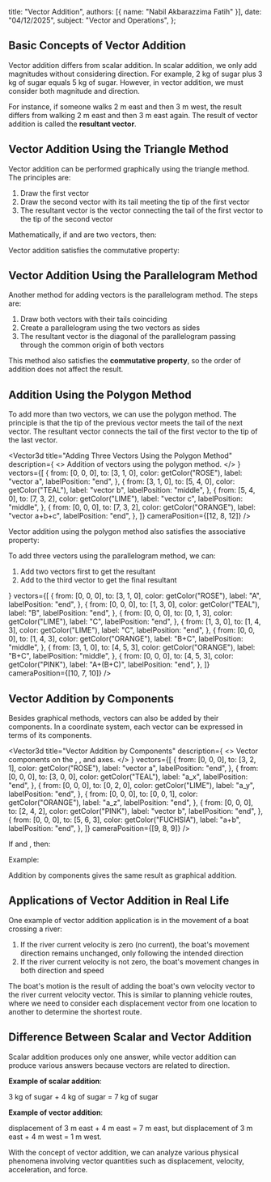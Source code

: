 
  title: "Vector Addition",
  authors: [{ name: "Nabil Akbarazzima Fatih" }],
  date: "04/12/2025",
  subject: "Vector and Operations",
};

## Basic Concepts of Vector Addition

Vector addition differs from scalar addition. In scalar addition, we only add magnitudes without considering direction. For example, 2 kg of sugar plus 3 kg of sugar equals 5 kg of sugar. However, in vector addition, we must consider both magnitude and direction.

For instance, if someone walks 2 m east and then 3 m west, the result differs from walking 2 m east and then 3 m east again. The result of vector addition is called the **resultant vector**.

## Vector Addition Using the Triangle Method

Vector addition can be performed graphically using the triangle method. The principles are:

1. Draw the first vector <InlineMath math="\vec{a}" />
2. Draw the second vector <InlineMath math="\vec{b}" /> with its tail meeting the tip of the first vector
3. The resultant vector is the vector connecting the tail of the first vector to the tip of the second vector

<div className="mt-4">
  <Vector3d
    title="Vector Addition Using the Triangle Method"
    description="Triangle method for adding vector a and vector b."
    vectors={[
      {
        from: [0, 0, 0],
        to: [4, 1, 0],
        color: getColor("ROSE"),
        label: "vector a",
        labelPosition: "end",
      },
      {
        from: [4, 1, 0],
        to: [6, 4, 0],
        color: getColor("TEAL"),
        label: "vector b",
        labelPosition: "middle",
      },
      {
        from: [0, 0, 0],
        to: [6, 4, 0],
        color: getColor("LIME"),
        label: "vector a+b",
        labelPosition: "end",
      },
    ]}
  />
</div>

Mathematically, if <InlineMath math="\overrightarrow{AB}" /> and <InlineMath math="\overrightarrow{BC}" /> are two vectors, then:

<BlockMath math="\overrightarrow{AB} + \overrightarrow{BC} = \overrightarrow{AC} = \vec{a} + \vec{b}" />

Vector addition satisfies the commutative property:

<BlockMath math="\vec{a} + \vec{b} = \vec{b} + \vec{a}" />

## Vector Addition Using the Parallelogram Method

Another method for adding vectors is the parallelogram method. The steps are:

1. Draw both vectors with their tails coinciding
2. Create a parallelogram using the two vectors as sides
3. The resultant vector is the diagonal of the parallelogram passing through the common origin of both vectors

<div className="mt-4">
  <Vector3d
    title="Vector Addition Using the Parallelogram Method"
    description="Parallelogram method for adding vector a and vector b."
    vectors={[
      {
        from: [0, 0, 0],
        to: [5, 1, 0],
        color: getColor("ROSE"),
        label: "vector a",
        labelPosition: "end",
      },
      {
        from: [0, 0, 0],
        to: [2, 5, 0],
        color: getColor("TEAL"),
        label: "vector b",
        labelPosition: "middle",
      },
      {
        from: [5, 1, 0],
        to: [7, 6, 0],
        color: getColor("TEAL"),
        label: "vector b",
        labelPosition: "middle",
      },
      {
        from: [2, 5, 0],
        to: [7, 6, 0],
        color: getColor("ROSE"),
        label: "vector a",
        labelPosition: "start",
      },
      {
        from: [0, 0, 0],
        to: [7, 6, 0],
        color: getColor("LIME"),
        label: "a+b = b+a",
        labelPosition: "end",
      },
    ]}
    cameraPosition={[12, 8, 12]}
  />
</div>

This method also satisfies the **commutative property**, so the order of addition does not affect the result.

## Addition Using the Polygon Method

To add more than two vectors, we can use the polygon method. The principle is that the tip of the previous vector meets the tail of the next vector. The resultant vector connects the tail of the first vector to the tip of the last vector.

<Vector3d
  title="Adding Three Vectors Using the Polygon Method"
  description={
    <>
      Addition of vectors <InlineMath math="a + b + c" /> using the polygon
      method.
    </>
  }
  vectors={[
    {
      from: [0, 0, 0],
      to: [3, 1, 0],
      color: getColor("ROSE"),
      label: "vector a",
      labelPosition: "end",
    },
    {
      from: [3, 1, 0],
      to: [5, 4, 0],
      color: getColor("TEAL"),
      label: "vector b",
      labelPosition: "middle",
    },
    {
      from: [5, 4, 0],
      to: [7, 3, 2],
      color: getColor("LIME"),
      label: "vector c",
      labelPosition: "middle",
    },
    {
      from: [0, 0, 0],
      to: [7, 3, 2],
      color: getColor("ORANGE"),
      label: "vector a+b+c",
      labelPosition: "end",
    },
  ]}
  cameraPosition={[12, 8, 12]}
/>

Vector addition using the polygon method also satisfies the associative property:

<BlockMath math="\vec{A} + (\vec{B} + \vec{C}) = (\vec{A} + \vec{B}) + \vec{C}" />

To add three vectors using the parallelogram method, we can:

1. Add two vectors first to get the resultant <InlineMath math="R_1" />
2. Add <InlineMath math="R_1" /> to the third vector to get the final resultant <InlineMath math="R_2" />

<div className="mt-4">
  <Vector3d
    title="Associative Property of Vector Addition"
    description={
      <>
        <InlineMath math="A + (B + C) = (A + B) + C" />
      </>
    }
    vectors={[
      {
        from: [0, 0, 0],
        to: [3, 1, 0],
        color: getColor("ROSE"),
        label: "A",
        labelPosition: "end",
      },
      {
        from: [0, 0, 0],
        to: [1, 3, 0],
        color: getColor("TEAL"),
        label: "B",
        labelPosition: "end",
      },
      {
        from: [0, 0, 0],
        to: [0, 1, 3],
        color: getColor("LIME"),
        label: "C",
        labelPosition: "end",
      },
      {
        from: [1, 3, 0],
        to: [1, 4, 3],
        color: getColor("LIME"),
        label: "C",
        labelPosition: "end",
      },
      {
        from: [0, 0, 0],
        to: [1, 4, 3],
        color: getColor("ORANGE"),
        label: "B+C",
        labelPosition: "middle",
      },
      {
        from: [3, 1, 0],
        to: [4, 5, 3],
        color: getColor("ORANGE"),
        label: "B+C",
        labelPosition: "middle",
      },
      {
        from: [0, 0, 0],
        to: [4, 5, 3],
        color: getColor("PINK"),
        label: "A+(B+C)",
        labelPosition: "end",
      },
    ]}
    cameraPosition={[10, 7, 10]}
  />
</div>

## Vector Addition by Components

Besides graphical methods, vectors can also be added by their components. In a coordinate system, each vector can be expressed in terms of its components.

<Vector3d
  title="Vector Addition by Components"
  description={
    <>
      Vector components on the <InlineMath math="x" />, <InlineMath math="y" />,
      and <InlineMath math="z" /> axes.
    </>
  }
  vectors={[
    {
      from: [0, 0, 0],
      to: [3, 2, 1],
      color: getColor("ROSE"),
      label: "vector a",
      labelPosition: "end",
    },
    {
      from: [0, 0, 0],
      to: [3, 0, 0],
      color: getColor("TEAL"),
      label: "a_x",
      labelPosition: "end",
    },
    {
      from: [0, 0, 0],
      to: [0, 2, 0],
      color: getColor("LIME"),
      label: "a_y",
      labelPosition: "end",
    },
    {
      from: [0, 0, 0],
      to: [0, 0, 1],
      color: getColor("ORANGE"),
      label: "a_z",
      labelPosition: "end",
    },
    {
      from: [0, 0, 0],
      to: [2, 4, 2],
      color: getColor("PINK"),
      label: "vector b",
      labelPosition: "end",
    },
    {
      from: [0, 0, 0],
      to: [5, 6, 3],
      color: getColor("FUCHSIA"),
      label: "a+b",
      labelPosition: "end",
    },
  ]}
  cameraPosition={[9, 8, 9]}
/>

If <InlineMath math="\vec{a} = (a_x, a_y)" /> and <InlineMath math="\vec{b} = (b_x, b_y)" />, then:

<BlockMath math="\vec{a} + \vec{b} = (a_x + b_x, a_y + b_y)" />

Example:

<BlockMath math="\vec{AC} + \vec{AB} = (-3, 3) + (4, 2) = (1, 5)" />

Addition by components gives the same result as graphical addition.

## Applications of Vector Addition in Real Life

One example of vector addition application is in the movement of a boat crossing a river:

1. If the river current velocity is zero (no current), the boat's movement direction remains unchanged, only following the intended direction
2. If the river current velocity is not zero, the boat's movement changes in both direction and speed

<div className="mt-4">
  <Vector3d
    title="Application of Vector Addition: Boat Crossing a River"
    description="Resultant of boat velocity vector and river current vector."
    vectors={[
      {
        from: [0, 0, 0],
        to: [0, 4, 0],
        color: getColor("TEAL"),
        label: "boat velocity",
        labelPosition: "middle",
      },
      {
        from: [0, 0, 0],
        to: [3, 0, 0],
        color: getColor("LIME"),
        label: "river current",
        labelPosition: "end",
      },
      {
        from: [0, 0, 0],
        to: [3, 4, 0],
        color: getColor("ROSE"),
        label: "resultant motion",
        labelPosition: "end",
      },
    ]}
    cameraPosition={[8, 6, 8]}
  />
</div>

The boat's motion is the result of adding the boat's own velocity vector to the river current velocity vector. This is similar to planning vehicle routes, where we need to consider each displacement vector from one location to another to determine the shortest route.

## Difference Between Scalar and Vector Addition

Scalar addition produces only one answer, while vector addition can produce various answers because vectors are related to direction.

**Example of scalar addition**:

3 kg of sugar + 4 kg of sugar = 7 kg of sugar

**Example of vector addition**:

displacement of 3 m east + 4 m east = 7 m east, but displacement of 3 m east + 4 m west = 1 m west.

With the concept of vector addition, we can analyze various physical phenomena involving vector quantities such as displacement, velocity, acceleration, and force.
